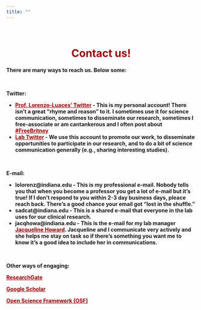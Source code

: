 ```yaml
---
title: ""
---
```


<style>

a:link {
  color: #990000;
}

a:visited {
  color: #990000;
}

a:hover {
  color: #A7A9AB;
}

a:active {
  color: #990000;
}
</style>

<br>


<center>
<h1 style="color:#990000">**Contact us!**</h1>
</center>

<h4>

There are many ways to reach us. Below some:

<br>

**Twitter**: 

- [**Prof. Lorenzo-Luaces' Twitter**](https://twitter.com/lluaces) - This is my personal account! There isn't a great "rhyme and reason" to it. I sometimes use it for science communication, sometimes to disseminate our research, sometimes I free-associate or am cantankerous and I often post about [#FreeBritney](https://en.wikipedia.org/wiki/Britney_Spears_conservatorship_dispute) 
- [**Lab Twitter**](https://twitter.com/sadcat_labiu) - We use this account to promote our work, to disseminate opportunities to participate in our research, and to do a bit of science communication generally (e.g., sharing interesting studies).

<br>

**E-mail**: 

- **lolorenz@indiana.edu** - This is my professional e-mail. Nobody tells you that when you become a professor you get a **lot** of e-mail but it's true! If I don't respond to you within 2-3 day business days, pleace reach back. There's a good chance your email got "lost in the shuffle."
- **sadcat@indiana.edu** - This is a **shared** e-mail that everyone in the lab uses for our clinical research.
- **jacqhowa@indiana.edu** - This is the e-mail for my lab manager [**Jacqueline Howard**](https://lluaces1.github.io/people.html). Jacqueline and I communicate very actively and she helps me stay on task so if there's something you want me to know it's a good idea to include her in communications.

<br>

**Other ways of engaging**:

[ResearchGate](https://www.researchgate.net/profile/Lorenzo-Lorenzo-Luaces)

[Google Scholar](https://scholar.google.com/citations?user=spa-J5kAAAAJ&hl=en&oi=ao) 

[Open Science Framework (OSF)](https://osf.io/ft5pb/)

</h4>